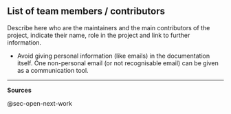 ## List of team members / contributors {#sec-list-of-team-members-contributors}

Describe here who are the maintainers and the main contributors of the project, indicate their name, role in the project and link to further information.

-   Avoid giving personal information (like emails) in the documentation itself. One non-personal email (or not recognisable email) can be given as a communication tool.



------------------------------------------------------------------------

**Sources**

@sec-open-next-work
